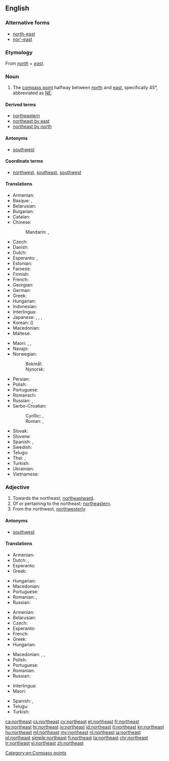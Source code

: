 {{also|Northeast}}
==English==
{{wikipedia|dab=northeast}}

===Alternative forms===
* [[north-east]]
* [[nor'-east]]

===Etymology===
From ''[[north]]'' + ''[[east]]''.

===Noun===
{{en-noun|-}}

# The [[compass point]] halfway between [[north]] and [[east]], specifically 45°, abbreviated as [[NE]].

====Derived terms====
* [[northeastern]]
* [[northeast by east]]
* [[northeast by north]]

====Antonyms====
* [[southwest]]

====Coordinate terms====
* {{sense|compass point}} [[northwest]], [[southeast]], [[southwest]]

====Translations====
{{trans-top|compass point}}
* Armenian: {{t|hy|հյուսիս-արևելք}}
* Basque: {{t|eu|ipartsortalde}}, {{t|eu|iparrekialde}}
* Belarusian: {{t|be|паўно́чны ўсход|m|sc=Cyrl}}
* Bulgarian: {{t|bg|северои́зток|m|sc=Cyrl}}
* Catalan: {{t|ca|nord-est}}
* Chinese:
*: Mandarin: {{t+|cmn|東北|sc=Hani}}, {{t+|cmn|东北|tr=dōngběi|sc=Hani}}
* Czech: {{t+|cs|severovýchod|m}}
* Danish: {{t|da|nordøst}}
* Dutch: {{t+|nl|noordoosten|n}}
* Esperanto: {{t|eo|nordoriento}}, {{t|eo|nordeosto}}
* Estonian: {{t+|et|kirre}}
* Faroese: {{t|fo|landnyrðingur|m}}
* Finnish: {{t+|fi|koillinen}}
* French: {{t+|fr|nord-est|m}}
* Georgian: {{t|ka|ჩრდილო-აღმოსავლეთი}}
* German: {{t+|de|Nordosten|m}}
* Greek: {{t+|el|βορειοανατολικά|n-p}}
* Hungarian: {{t+|hu|északkelet}}
* Indonesian: {{t+|id|timur laut}}
* Interlingua: {{t|ia|nord-est}}
* Japanese: {{t+|ja|北東|tr=ほくとう, hokutō|sc=Jpan}}, {{qualifier|less common}} {{t+|ja|東北|tr=とうほく, tōhoku|sc=Jpan}}, {{qualifier|obsolete}} {{t|ja|丑寅|tr=うしとら, ushitora|sc=Jpan}}, {{qualifier|obsolete}} {{t+|ja|艮|tr=うしとら, ushitora|sc=Jpan}}
* Korean: {{t|ko|북동|sc=Kore}} ({{t+|ko|北東|sc=Kore}})
* Macedonian: {{t|mk|северои́сток|m}}
* Maltese: {{t|mt|grigal}}
{{trans-mid}}
* Maori: {{t|mi|karapu}}, {{t|mi|marangai-mā-raro}}, {{t|mi|raki-mā-rāwhit}}
* Navajo: {{t|nv|náhookǫs dóó haʼaʼaah}}
* Norwegian:
*: Bokmål: {{t|nb|nordøst}}
*: Nynorsk: {{t|nn|nordaust}}
* Persian: {{t|fa|شمال شرقی|tr=šamâl-e šarqi}}
* Polish: {{t|pl|[[północny]] [[wschód]]|m-in}}
* Portuguese: {{t+|pt|nordeste|m}}
* Romansch: {{t|rm|nordost}}
* Russian: {{t+|ru|се́веро-восто́к|m}}, {{t+|ru|норд-о́ст|m}} {{qualifier|wind, nautical}}
* Serbo-Croatian:
*: Cyrillic: {{t|sh|североисток|m}}, {{t|sh|сјевероисток|m}}
*: Roman: {{t|sh|severoistok|m}}, {{t+|sh|sjeveroistok|m}}
* Slovak: {{t|sk|severovýchod|m}}
* Slovene: {{t|sl|severovzhod|m}}
* Spanish: {{t|es|nordeste}}, {{t|es|noreste|m}}
* Swedish: {{t+|sv|nordost}}
* Telugu: {{t+|te|ఈశాన్యం}}
* Thai: {{t|th|ตะวันออกเฉียงเหนือ|tr=tawan-ok-chiang-nuea|sc=Thai}}, {{t+|th|อีสาน|tr=isan|sc=Thai}}
* Turkish: {{t+|tr|kuzeydoğu}}
* Ukrainian: {{t|uk|півні́чний схід|m|sc=Cyrl}}
* Vietnamese: {{t|vi|phía đông bắc}}
{{trans-bottom}}

===Adjective===
{{en-adj|-}}

# Towards the northeast; [[northeastward]].
# Of or pertaining to the northeast; [[northeastern]].
# From the northwest, [[northwesterly]]

====Antonyms====
* [[southwest]]

====Translations====
{{trans-top|northeastward}}
* Armenian: {{t|hy|հյուսիսարևելյան}}
* Dutch: {{t|nl|noordoost-}}, {{t+|nl|noordoostelijk}}
* Esperanto: {{t|eo|nordorienta}}
* Greek: {{t+|el|βορειοανατολικός|m}}
{{trans-mid}}
* Hungarian: {{t+|hu|északkeleti}}
* Macedonian: {{t|mk|североисточно|tr=severoístočno}}
* Portuguese: {{t+|pt|nordeste}}
* Romanian: {{t|ro|nordestic}}, {{t|ro|de nord-est}}
* Russian: {{t+|ru|се́веро-восто́чный}}
{{trans-bottom}}

{{trans-top|northeastern}}
* Armenian: {{t|hy|հյուսիսարևելյան}}
* Belarusian: {{t|be|паўно́чна-ўсхо́дні|m|sc=Cyrl}}
* Czech: {{t+|cs|severovýchodní}}
* Esperanto: {{t|eo|nordorienta}}
* French: {{t|fr|nord-est}}
* Greek: {{t+|el|βορειοανατολικός|m}}
* Hungarian: {{t+|hu|északkeleti}}
{{trans-mid}}
* Macedonian: {{t|mk|североисточен|m|tr=severoístočen}}, {{t|mk|североисточна|f|tr=severoístočna}}, {{t|mk|североисточно|n|tr=severoístočno}}
* Polish: {{t+|pl|północno-wschodni}}
* Portuguese: {{t+|pt|nordestino}}
* Romanian: {{t+|ro|nord-vestic|m}}
* Russian: {{t+|ru|се́веро-восто́чный}}
{{trans-bottom}}

{{checktrans-top}}
* Interlingua: {{t-check|ia|nord-est|alt=del nord-est}} {{attention|ia|2=was "del [[nord-est]]" - assumed inflected form or vocalised spelling; please verify if linking is acceptable. see [[User:Kephir/gadgets/xte#Translation_fixing]]}}
* Maori: {{t-check|mi|karapu}}
{{trans-mid}}
* Spanish: {{t-check|es|noreste}}, {{t-check|es|noreste|alt=del noreste}} {{attention|es|2=was "del [[noreste]]" - assumed inflected form or vocalised spelling; please verify if linking is acceptable. see [[User:Kephir/gadgets/xte#Translation_fixing]]}}
* Telugu: {{t-check|te|ఈశాన్య|tr=eeSaanyaM|sc=Telu}}
* Turkish: {{t-check|tr|kuzeydoğu}}
{{trans-bottom}}

[[Category:en:Compass points]]

[[ca:northeast]]
[[cs:northeast]]
[[cy:northeast]]
[[et:northeast]]
[[fr:northeast]]
[[ko:northeast]]
[[hr:northeast]]
[[io:northeast]]
[[id:northeast]]
[[it:northeast]]
[[kn:northeast]]
[[hu:northeast]]
[[ml:northeast]]
[[my:northeast]]
[[nl:northeast]]
[[ja:northeast]]
[[pl:northeast]]
[[simple:northeast]]
[[fi:northeast]]
[[ta:northeast]]
[[chr:northeast]]
[[tr:northeast]]
[[vi:northeast]]
[[zh:northeast]]